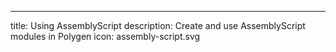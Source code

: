 ---
title: Using AssemblyScript
description: Create and use AssemblyScript modules in Polygen
icon: assembly-script.svg
